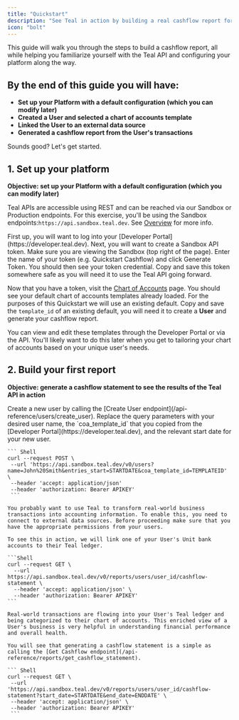 ```yaml
---
title: "Quickstart"
description: "See Teal in action by building a real cashflow report for one of your users."
icon: "bolt"
---
```


This guide will walk you through the steps to build a cashflow report, all while helping you familiarize yourself with the Teal API and configuring your platform along the way.

## By the end of this guide you will have:

- **Set up your Platform with a default configuration (which you can modify later)**
- **Created a User and selected a chart of accounts template**
- **Linked the User to an external data source**
- **Generated a cashflow report from the User's transactions**

Sounds good? Let's get started.

## 1. Set up your platform

**Objective: set up your Platform with a default configuration (which you can modify later)**

Teal APIs are accessible using REST and can be reached via our Sandbox or Production endpoints. For this exercise, you'll be using the Sandbox endpoints:`https://api.sandbox.teal.dev`. See [Overview](overview) for more info.

<AccordionGroup>
  <Accordion
    icon="circle-1"
    title="Generate a Sandbox Teal API token"
  >
  First up, you will want to log into your [Developer Portal](https://developer.teal.dev). Next, you will want to create a Sandbox API token. Make sure you are viewing the Sandbox (top right of the page). Enter the name of your token (e.g. Quickstart Cashflow) and click Generate Token. You should then see your token credential. Copy and save this token somewhere safe as you will need it to use the Teal API going forward.

  </Accordion>
  <Accordion icon="circle-2" title="Obtain default Chart of Accounts template_id">

Now that you have a token, visit the [Chart of Accounts](https://developer.teal.dev/chart_of_accounts) page. You should see your default chart of accounts templates already loaded. For the purposes of this Quickstart we will use an existing default. Copy and save the `template_id` of an existing default, you will need it to create a **User** and generate your cashflow report.

<Tip>
  You can view and edit these templates through the Developer Portal or via the
  API. You'll likely want to do this later when you get to tailoring your chart
  of accounts based on your unique user's needs.
</Tip>

  </Accordion>
</AccordionGroup>

## 2. Build your first report

**Objective: generate a cashflow statement to see the results of the Teal API in action**

<AccordionGroup>
  <Accordion
    icon="circle-1"
    title="Create a User and assign them to a Chart of Accounts"
  >
    Create a new user by calling the [Create User endpoint](/api-reference/users/create_user). Replace the query
    parameters with your desired user name, the `coa_template_id` that you
    copied from the [Developer Portal](https://developer.teal.dev), and the relevant start date for your
    new user.

    ``` Shell
    curl --request POST \
     --url 'https://api.sandbox.teal.dev/v0/users?name=John%20Smith&entries_start=STARTDATE&coa_template_id=TEMPLATEID' \
     --header 'accept: application/json'
     --header 'authorization: Bearer APIKEY'
     ```

  </Accordion>
  <Accordion icon="circle-2" title="Link User bank account to a Teal ledger">

    You probably want to use Teal to transform real-world business transactions into accounting information. To enable this, you need to connect to external data sources. Before proceeding make sure that you have the appropriate permissions from your users.

    To see this in action, we will link one of your User's Unit bank accounts to their Teal ledger.

    ```Shell
    curl --request GET \
      --url https://api.sandbox.teal.dev/v0/reports/users/user_id/cashflow-statement \
      --header 'accept: application/json' \
      --header 'authorization: Bearer APIKEY'
    ```

  </Accordion>
  <Accordion icon="circle-3" title="Generate a Cashflow Statement">

    Real-world transactions are flowing into your User's Teal ledger and being categorized to their chart of accounts. This enriched view of a User's business is very helpful in understanding financial performance and overall health.

    You will see that generating a cashflow statement is a simple as calling the [Get Cashflow endpoint](/api-reference/reports/get_cashflow_statement).

    ``` Shell
    curl --request GET \
     --url 'https://api.sandbox.teal.dev/v0/reports/users/user_id/cashflow-statement?start_date=STARTDATE&end_date=ENDDATE' \
     --header 'accept: application/json' \
     --header 'authorization: Bearer APIKEY'
     ```

  </Accordion>
</AccordionGroup>
